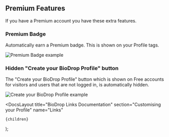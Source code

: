 
## Premium Features

If you have a Premium account you have these extra features.

### Premium Badge

Automatically earn a Premium badge. This is shown on your Profile tags.

![Premium Badge example](https://github.com/EddieHubCommunity/BioDrop/assets/624760/b2741e55-7359-4c73-b8bc-8364cba283e5)

### Hidden "Create your BioDrop Profile" button

The "Create your BioDrop Profile" button which is shown on Free accounts for visitors and users that are not logged in, is automatically hidden.

![Create your BioDrop Profile example](https://github.com/EddieHubCommunity/BioDrop/assets/624760/c4e80774-d9f7-4ccd-ab31-ded0c9f43963)

  <DocsLayout
    title="BioDrop Links Documentation"
    section="Customising your Profile"
    name="Links"
  >
    {children}
  </DocsLayout>
);

